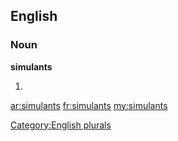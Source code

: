 ==English==

===Noun===
'''simulants'''

# {{plural of|[[simulant]]}}

[[Category:English plurals]]

[[ar:simulants]]
[[fr:simulants]]
[[my:simulants]]